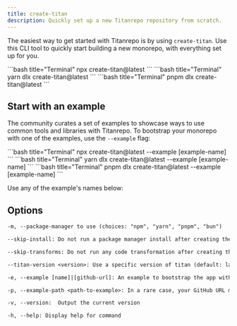 ```yaml
---
title: create-titan
description: Quickly set up a new Titanrepo repository from scratch.
---
```



The easiest way to get started with Titanrepo is by using `create-titan`. Use this CLI tool to quickly start building a new monorepo, with everything set up for you.

<PackageManagerTabs>
<Tab>
```bash title="Terminal"
npx create-titan@latest
```
</Tab>
<Tab>
```bash title="Terminal"
yarn dlx create-titan@latest
```
</Tab>
<Tab>
```bash title="Terminal"
pnpm dlx create-titan@latest
```
</Tab>

</PackageManagerTabs>

## Start with an example

The community curates a set of examples to showcase ways to use common tools and libraries with Titanrepo. To bootstrap your monorepo with one of the examples, use the `--example` flag:

<PackageManagerTabs>
<Tab>
```bash title="Terminal"
npx create-titan@latest --example [example-name]
```

</Tab>

<Tab>
```bash title="Terminal"
yarn dlx create-titan@latest --example [example-name]
```

</Tab>

<Tab>
```bash title="Terminal"
pnpm dlx create-titan@latest --example [example-name]
```

</Tab>

</PackageManagerTabs>

Use any of the example's names below:

<ExamplesTable />

## Options

```txt title="Terminal"
-m, --package-manager to use (choices: "npm", "yarn", "pnpm", "bun")

--skip-install: Do not run a package manager install after creating the project (Default: false)

--skip-transforms: Do not run any code transformation after creating the project (Default: false)

--titan-version <version>: Use a specific version of titan (default: latest)

-e, --example [name]|[github-url]: An example to bootstrap the app with. You can use an example name from the official Titanrepo repo or a GitHub URL. The URL can use any branch and/or subdirectory

-p, --example-path <path-to-example>: In a rare case, your GitHub URL might contain a branch name with a slash (e.g. bug/fix-1) and the path to the example (e.g. foo/bar). In this case, you must specify the path to the example separately: --example-path foo/bar

-v, --version:  Output the current version

-h, --help: Display help for command
```
